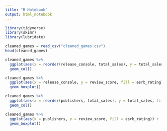 ```yaml
---
title: "R Notebook"
output: html_notebook
---
```


```r
library(tidyverse)
library(skimr)
library(lubridate) 
```

```r
cleaned_games = read_csv("cleaned_games.csv")
head(cleaned_games)
```

```r
cleaned_games %>%
  ggplot(aes(x = reorder(release_console, total_sales), y = total_sales, fill = esrb_rating)) +
  geom_col()
```

```r
cleaned_games %>% 
  ggplot(aes(x = release_console, y = review_score, fill = esrb_rating)) +
  geom_boxplot()
```

```r
cleaned_games %>%
  ggplot(aes(x = reorder(publishers, total_sales), y = total_sales, fill = esrb_rating)) +
  geom_col()
```

```r
cleaned_games %>% 
  ggplot(aes(x = publishers, y = review_score, fill = esrb_rating)) +
  geom_boxplot()
```